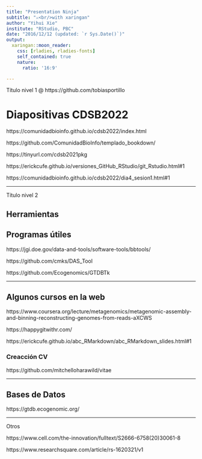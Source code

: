 ```yaml
---
title: "Presentation Ninja"
subtitle: "⚔<br/>with xaringan"
author: "Yihui Xie"
institute: "RStudio, PBC"
date: "2016/12/12 (updated: `r Sys.Date()`)"
output:
  xaringan::moon_reader:
    css: [rladies, rladies-fonts]
    self_contained: true
    nature:
      ratio: '16:9'

---
```


Título nivel 1 @ https://github.com/tobiasportillo

# Diapositivas CDSB2022

https://comunidadbioinfo.github.io/cdsb2022/index.html

https://github.com/ComunidadBioInfo/templado_bookdown/

https://tinyurl.com/cdsb2021pkg

https://erickcufe.github.io/versiones_GitHub_RStudio/git_Rstudio.html#1

https://comunidadbioinfo.github.io/cdsb2022/dia4_sesion1.html#1



---

Título nivel 2

## Herramientas

## Programas útiles

https://jgi.doe.gov/data-and-tools/software-tools/bbtools/

https://github.com/cmks/DAS_Tool

https://github.com/Ecogenomics/GTDBTk


---

## Algunos cursos en la web

https://www.coursera.org/lecture/metagenomics/metagenomic-assembly-and-binning-reconstructing-genomes-from-reads-aXCWS

https://happygitwithr.com/

https://erickcufe.github.io/abc_RMarkdown/abc_RMarkdown_slides.html#1

### Creacción CV

https://github.com/mitchelloharawild/vitae

---

## Bases de Datos

https://gtdb.ecogenomic.org/



---

Otros

https://www.cell.com/the-innovation/fulltext/S2666-6758(20)30061-8

https://www.researchsquare.com/article/rs-1620321/v1




